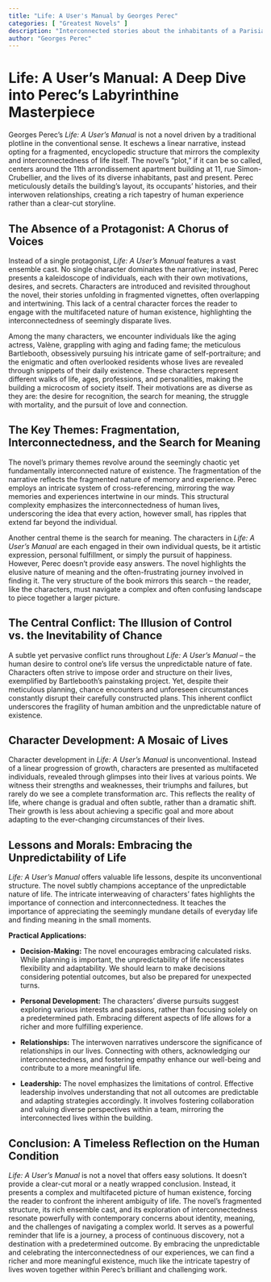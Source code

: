 ```yaml
---
title: "Life: A User's Manual by Georges Perec"
categories: [ "Greatest Novels" ]
description: "Interconnected stories about the inhabitants of a Parisian apartment building."
author: "Georges Perec"
---
```

# Life: A User's Manual: A Deep Dive into Perec's Labyrinthine Masterpiece

Georges Perec's *Life: A User's Manual* is not a novel driven by a traditional plotline in the conventional sense. It eschews a linear narrative, instead opting for a fragmented, encyclopedic structure that mirrors the complexity and interconnectedness of life itself.  The novel's "plot," if it can be so called, centers around the 11th arrondissement apartment building at 11, rue Simon-Crubellier, and the lives of its diverse inhabitants, past and present. Perec meticulously details the building's layout, its occupants' histories, and their interwoven relationships, creating a rich tapestry of human experience rather than a clear-cut storyline.

## The Absence of a Protagonist: A Chorus of Voices

Instead of a single protagonist, *Life: A User's Manual* features a vast ensemble cast.  No single character dominates the narrative; instead, Perec presents a kaleidoscope of individuals, each with their own motivations, desires, and secrets.  Characters are introduced and revisited throughout the novel, their stories unfolding in fragmented vignettes, often overlapping and intertwining. This lack of a central character forces the reader to engage with the multifaceted nature of human existence, highlighting the interconnectedness of seemingly disparate lives.

Among the many characters, we encounter individuals like the aging actress, Valène, grappling with aging and fading fame; the meticulous Bartlebooth, obsessively pursuing his intricate game of self-portraiture; and the enigmatic and often overlooked residents whose lives are revealed through snippets of their daily existence. These characters represent different walks of life, ages, professions, and personalities, making the building a microcosm of society itself.  Their motivations are as diverse as they are:  the desire for recognition, the search for meaning, the struggle with mortality, and the pursuit of love and connection.

## The Key Themes: Fragmentation, Interconnectedness, and the Search for Meaning

The novel’s primary themes revolve around the seemingly chaotic yet fundamentally interconnected nature of existence. The fragmentation of the narrative reflects the fragmented nature of memory and experience.  Perec employs an intricate system of cross-referencing, mirroring the way memories and experiences intertwine in our minds.  This structural complexity emphasizes the interconnectedness of human lives, underscoring the idea that every action, however small, has ripples that extend far beyond the individual.


Another central theme is the search for meaning. The characters in *Life: A User's Manual* are each engaged in their own individual quests, be it artistic expression, personal fulfillment, or simply the pursuit of happiness. However, Perec doesn't provide easy answers.  The novel highlights the elusive nature of meaning and the often-frustrating journey involved in finding it.  The very structure of the book mirrors this search – the reader, like the characters, must navigate a complex and often confusing landscape to piece together a larger picture.

## The Central Conflict: The Illusion of Control vs. the Inevitability of Chance

A subtle yet pervasive conflict runs throughout *Life: A User's Manual* – the human desire to control one's life versus the unpredictable nature of fate.  Characters often strive to impose order and structure on their lives, exemplified by Bartlebooth's painstaking project. Yet, despite their meticulous planning, chance encounters and unforeseen circumstances constantly disrupt their carefully constructed plans.  This inherent conflict underscores the fragility of human ambition and the unpredictable nature of existence.


## Character Development: A Mosaic of Lives

Character development in *Life: A User's Manual* is unconventional. Instead of a linear progression of growth, characters are presented as multifaceted individuals, revealed through glimpses into their lives at various points.  We witness their strengths and weaknesses, their triumphs and failures, but rarely do we see a complete transformation arc. This reflects the reality of life, where change is gradual and often subtle, rather than a dramatic shift.  Their growth is less about achieving a specific goal and more about adapting to the ever-changing circumstances of their lives.


## Lessons and Morals: Embracing the Unpredictability of Life


*Life: A User's Manual* offers valuable life lessons, despite its unconventional structure.  The novel subtly champions acceptance of the unpredictable nature of life.  The intricate interweaving of characters’ fates highlights the importance of connection and interconnectedness. It teaches the importance of appreciating the seemingly mundane details of everyday life and finding meaning in the small moments.

**Practical Applications:**

* **Decision-Making:**  The novel encourages embracing calculated risks. While planning is important, the unpredictability of life necessitates flexibility and adaptability.  We should learn to make decisions considering potential outcomes, but also be prepared for unexpected turns.

* **Personal Development:** The characters' diverse pursuits suggest exploring various interests and passions, rather than focusing solely on a predetermined path. Embracing different aspects of life allows for a richer and more fulfilling experience.

* **Relationships:**  The interwoven narratives underscore the significance of relationships in our lives.  Connecting with others, acknowledging our interconnectedness, and fostering empathy enhance our well-being and contribute to a more meaningful life.

* **Leadership:**  The novel emphasizes the limitations of control. Effective leadership involves understanding that not all outcomes are predictable and adapting strategies accordingly. It involves fostering collaboration and valuing diverse perspectives within a team, mirroring the interconnected lives within the building.


## Conclusion: A Timeless Reflection on the Human Condition


*Life: A User's Manual* is not a novel that offers easy solutions.  It doesn't provide a clear-cut moral or a neatly wrapped conclusion. Instead, it presents a complex and multifaceted picture of human existence, forcing the reader to confront the inherent ambiguity of life. The novel's fragmented structure, its rich ensemble cast, and its exploration of interconnectedness resonate powerfully with contemporary concerns about identity, meaning, and the challenges of navigating a complex world.  It serves as a powerful reminder that life is a journey, a process of continuous discovery, not a destination with a predetermined outcome.  By embracing the unpredictable and celebrating the interconnectedness of our experiences, we can find a richer and more meaningful existence, much like the intricate tapestry of lives woven together within Perec's brilliant and challenging work.


